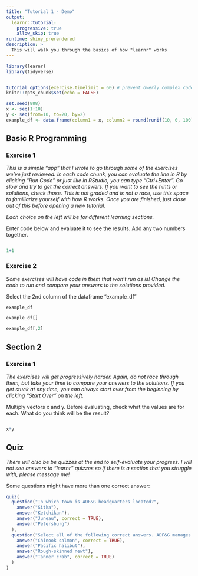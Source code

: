```yaml
---
title: "Tutorial 1 - Demo"
output: 
  learnr::tutorial:
    progressive: true
    allow_skip: true
runtime: shiny_prerendered
description: >
  This will walk you through the basics of how "learnr" works
---
```


```r
library(learnr)
library(tidyverse)


tutorial_options(exercise.timelimit = 60) # prevent overly complex code from running
knitr::opts_chunk$set(echo = FALSE)

set.seed(888)
x <- seq(1:10)
y <- seq(from=10, to=20, by=2)
example_df <- data.frame(column1 = x, column2 = round(runif(10, 0, 100), 0))


```


## Basic R Programming 

### Exercise 1 {data-allow-skip=TRUE}

*This is a simple "app" that I wrote to go through some of the exercises we've just reviewed. In each code chunk, you can evaluate the line in R by clicking "Run Code" or just like in RStudio, you can type "Ctrl+Enter". Go slow and try to get the correct answers. If you want to see the hints or solutions, check those. This is not graded and is not a race, use this space to familiarize yourself with how R works. Once you are finished, just close out of this before opening a new tutorial.*

*Each choice on the left will be for different learning sections.* 

Enter code below and evaluate it to see the results. Add any two numbers together.

```r

```

```r
1+1
```

### Exercise 2

*Some exercises will have code in them that won't run as is! Change the code to run and compare your answers to the solutions provided.*

Select the 2nd column of the dataframe "example_df"

```r
example_df
```

```r
example_df[]
```

```r
example_df[,2]
```

## Section 2

### Exercise 1

*The exercises will get progressively harder. Again, do not race through them, but take your time to compare your answers to the solutions. If you get stuck at any time, you can always start over from the beginning by clicking "Start Over" on the left.*

Multiply vectors x and y. Before evaluating, check what the values are for each. What do you think will be the result?

```r

```

```r
x*y
```

## Quiz

*There will also be be quizzes at the end to self-evaluate your progress. I will not see answers to "learnr" quizzes so if there is a section that you struggle with, please message me!*

Some questions might have more than one correct answer:

```r
quiz(
  question("In which town is ADF&G headquarters located?",
    answer("Sitka"),
    answer("Ketchikan"),
    answer("Juneau", correct = TRUE),
    answer("Petersburg")
  ),
  question("Select all of the following correct answers. ADF&G manages harvest on the following species:",
    answer("Chinook salmon", correct = TRUE),
    answer("Pacific halibut"),
    answer("Rough-skinned newt"),
    answer("Tanner crab", correct = TRUE)
  )
)
```

